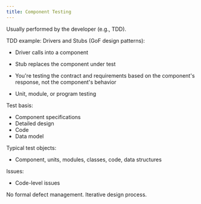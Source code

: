 ```yaml
---
title: Component Testing
---
```


Usually performed by the developer (e.g., TDD).

TDD example: Drivers and Stubs (GoF design patterns):
- Driver calls into a component
- Stub replaces the component under test
- You're testing the contract and requirements based on the component's response, not the component's behavior

- Unit, module, or program testing

Test basis:
- Component specifications
- Detailed design
- Code
- Data model

Typical test objects:
- Component, units, modules, classes, code, data structures

Issues:
- Code-level issues

No formal defect management. Iterative design process.